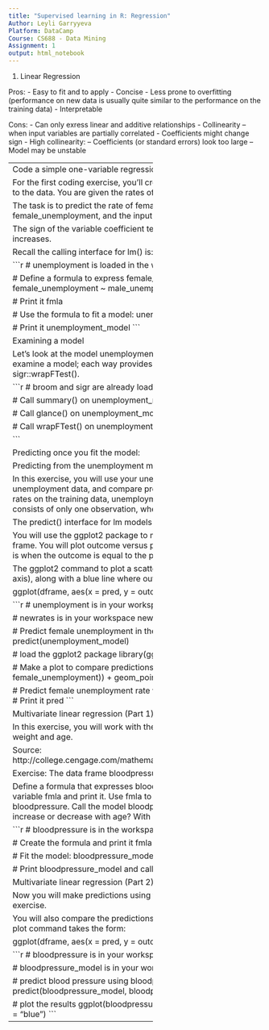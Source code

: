---
title: "Supervised learning in R: Regression"
Author: Leyli Garryyeva
Platform: DataCamp
Course: CS688 - Data Mining
Assignment: 1
output: html_notebook
---
1. Linear Regression

Pros: 
  - Easy to fit and to apply
  - Concise
  - Less prone to overfitting (performance on new data is usually quite     similar to the performance on the training data)
  - Interpretable

Cons:
  - Can only exress linear and additive relationships
  - Collinearity -- when input variables are partially correlated
  - Coefficients might change sign
  - High collinearity:
    -- Coefficients (or standard errors) look too large
    -- Model may be unstable
  
----------------------------------------
Code a simple one-variable regression

For the first coding exercise, you'll create a formula to define a one-variable modeling task, and then fit a linear model to the data. You are given the rates of male and female unemployment in the United States over several years (Source).

The task is to predict the rate of female unemployment from the observed rate of male unemployment. The outcome is female_unemployment, and the input is male_unemployment.

The sign of the variable coefficient tells you whether the outcome increases (+) or decreases (-) as the variable increases.

Recall the calling interface for lm() is:
lm(formula, data = ___)

```{r}
# unemployment is loaded in the workspace
summary(unemployment)

# Define a formula to express female_unemployment as a function of male_unemployment
fmla <- female_unemployment ~ male_unemployment

# Print it
fmla

# Use the formula to fit a model: unemployment_model
unemployment_model <- lm(fmla, data = unemployment)

# Print it
unemployment_model
```

Examining a model

Let's look at the model unemployment_model that you have just created. There are a variety of different ways to examine a model; each way provides different information. We will use summary(), broom::glance(), and sigr::wrapFTest().

```{r}
# broom and sigr are already loaded in your workspace
# Print unemployment_model
unemployment_model

# Call summary() on unemployment_model to get more details
summary(unemployment_model)

# Call glance() on unemployment_model to see the details in a tidier form
glance(unemployment_model)

# Call wrapFTest() on unemployment_model to see the most relevant details
wrapFTest(unemployment_model)

```

Predicting once you fit the model:

Predicting from the unemployment model

In this exercise, you will use your unemployment model unemployment_model to make predictions from the unemployment data, and compare predicted female unemployment rates to the actual observed female unemployment rates on the training data, unemployment. You will also use your model to predict on the new data in newrates, which consists of only one observation, where male unemployment is 5%.

The predict() interface for lm models takes the form
          predict(model, newdata)

You will use the ggplot2 package to make the plots, so you will add the prediction column to the unemployment data frame. You will plot outcome versus prediction, and compare them to the line that represents perfect predictions (that is when the outcome is equal to the predicted value).

The ggplot2 command to plot a scatterplot of dframe$outcome versus dframe$pred (pred on the x axis, outcome on the y axis), along with a blue line where outcome == pred is as follows:

ggplot(dframe, aes(x = pred, y = outcome)) + 
       geom_point() +  
       geom_abline(color = "blue")


```{r}
# unemployment is in your workspace
summary(unemployment)

# newrates is in your workspace
newrates

# Predict female unemployment in the unemployment data set
unemployment$prediction <-  predict(unemployment_model)

# load the ggplot2 package
library(ggplot2)

# Make a plot to compare predictions to actual (prediction on x axis). 
ggplot(unemployment, aes(x = prediction, y = female_unemployment)) + 
  geom_point() +
  geom_abline(color = "blue")

# Predict female unemployment rate when male unemployment is 5%
pred <- predict(unemployment_model, newrates)
# Print it
pred
```

Multivariate linear regression (Part 1)

In this exercise, you will work with the blood pressure dataset (Source), and model blood_pressure as a function of weight and age.

Source: http://college.cengage.com/mathematics/brase/understandable_statistics/7e/students/datasets/mlr/frames/frame.html

Exercise: The data frame bloodpressure is in the workspace.

Define a formula that expresses blood_pressure explicitly as a function of age and weight. Assign the formula to the variable fmla and print it.
Use fmla to fit a linear model to predict blood_pressure from age and weight in the data set bloodpressure. Call the model bloodpressure_model.
Print the model and call summary() on it. Does blood pressure increase or decrease with age? With weight?


```{r}
# bloodpressure is in the workspace
summary(bloodpressure)

# Create the formula and print it
fmla <- blood_pressure ~ age + weight 
fmla

# Fit the model: bloodpressure_model
bloodpressure_model <- lm(fmla, bloodpressure)

# Print bloodpressure_model and call summary() 
bloodpressure_model
summary(bloodpressure_model)
```

Multivariate linear regression (Part 2)

Now you will make predictions using the blood pressure model bloodpressure_model that you fit in the previous exercise.

You will also compare the predictions to outcomes graphically. ggplot2 is already loaded in your workspace. Recall the plot command takes the form:

      ggplot(dframe, aes(x = pred, y = outcome)) + 
           geom_point() + 
           geom_abline(color = "blue")

```{r}
# bloodpressure is in your workspace
summary(bloodpressure)

# bloodpressure_model is in your workspace
bloodpressure_model

# predict blood pressure using bloodpressure_model :prediction
bloodpressure$prediction <- predict(bloodpressure_model, bloodpressure)

# plot the results
ggplot(bloodpressure, aes(x = prediction, y = blood_pressure)) +
     geom_point() + 
     geom_abline(color = "blue")
```

-----------------------------